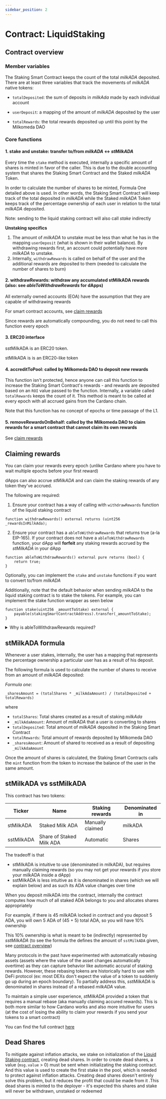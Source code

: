 ```yaml
---
sidebar_position: 2
---
```


# Contract: LiquidStaking

## Contract overview

### Member variables

The Staking Smart Contract keeps the count of the total _milkADA_ deposited. There are at least three variables that track the movements of _milkADA_ native tokens:

- `totalDeposited`: the sum of deposits in _milkAda_ made by each individual account

- `userDeposit`: a mapping of the amount of _milkADA_ deposited by the user

- `totalRewards`: the total rewards deposited up until this point by the Milkomeda DAO

### Core functions

#### 1. **stake** and **unstake**: transfer to/from _milkADA_ <-> _stMilkADA_

Every time the `stake` method is executed, internally a specific amount of shares is minted in favor of the caller. This is due to the double accounting system that shares the Staking Smart Contract and the Staked _milkADA_ Token.

In order to calculate the number of shares to be minted, Formula One detailed above is used. In other words, the Staking Smart Contract will keep track of the total deposited in _milkADA_ while the Staked _milkADA_ Token keeps track of the percentage ownership of each user in relation to the total _milkADA_ deposited.

Note: sending to the liquid staking contract will also call _stake_ indirectly

**Unstaking specifics**

1. The amount of _milkADA_ to unstake must be less than what he has in the mapping `userDeposit` (what is shown in their wallet balance). By withdrawing rewards first, an account could potentially have more _milkADA_ to unstake.
1. Internally, `withdrawRewards` is called on behalf of the user and the additional rewards are deposited to them (needed to calculate the number of shares to burn)

#### 2. **withdrawRewards**: withdraw any accumulated stMilkADA rewards (also: see _ableToWithdrawRewards_ for dApps)

All externally owned accounts (EOA) have the assumption that they are capable of withdrawing rewards

For smart contract accounts, see [claim rewards](./claim-rewards)

Since rewards are automatically compounding, you do not need to call this function every epoch

#### 3. ERC20 interface

sstMilkADA is an ERC20 token.

stMilkADA is is an ERC20-like token

#### 4. **accreditToPool**: called by Milkomeda DAO to deposit new rewards

This function isn't protected, hence anyone can call this function to increase the Staking Smart Contract's rewards - and rewards are deposited based on an `ROI` value passed to the function. Internally, a variable called `totalRewards` keeps the count of it. This method is meant to be called at every epoch with all accrued gains from the Cardano chain.

Note that this function has no concept of epochs or time passage of the L1.

#### 5. **removeRewardsOnBehalf**: called by the Milkomeda DAO to claim rewards for a smart contract that cannot claim its own rewards

See [claim rewards](./claim-rewards)

## Claiming rewards

You can claim your rewards every epoch (unlike Cardano where you have to wait multiple epochs before your first reward)

dApps can also accrue _stMilkADA_ and can claim the staking rewards of any token they've accrued.

The following are required:

1. Ensure your contract has a way of calling with `withdrawRewards` function of the liquid staking contract

```solidity
function withdrawRewards() external returns (uint256 _rewardsInMilkAda);
```

2. Ensure your contract has a `ableToWithdrawRewards` that returns true (a-la EIP-165). If your contract does not have a `ableToWithdrawRewards` function, your dApp will **forfeit** any staking rewards accrued by the _stMilkADA_ in your dApp

```solidity
function ableToWithdrawRewards() external pure returns (bool) {
    return true;
}
```

Optionally, you can implement the `stake` and `unstake` functions if you want to convert to/from _milkADA_

Additionally, note that the default behavior when sending _milkADA_ to the liquid staking contract is to stake the tokens. For example, you can implement the stake function wrapper as seen below

```solidity
function stake(uint256 _amountToStake) external {
    payable(stakingSmartContractAddress).transfer(_amountToStake);
}
```

<details>
  <summary>Why is ableToWithdrawRewards required?</summary>
  
  To avoid staking rewards accumulating forever in dApps that will never be able to claim the rewards, the Milkomeda DAO has a feature where it can claim the rewards on behalf of a smart contract that it judged unable to every claim the rewards

There are 2 ways of checking whether or not a contract can claim rewards that we investigated:

1. A staticcall following EIP-165. This costs 3,698 every time Milkomeda DAO attempts to withdraw rewards on behalf of a particular account. The downsides are that it requires work on the smart contract implementer and, if they forget to add the `ableToWithdrawRewards` function, they can't add it later without upgrading their contract
2. Maintaining a map of whether or not this contract has claimed rewards in the past so that once a contract claims rewards once, the DAO can no longer claim on their behalf. Other than censorship concerns, this would also cost 22,257 gas to initially add an entry into the map (higher initial cost for lower read cost)

Due to both the censorship concerns and the higher initial cost, we chose option (1)

</details>

## stMilkADA formula

Whenever a user stakes, internally, the user has a mapping that represents the percentage ownership a particular user has as a result of his deposit.

The following formula is used to calculate the number of shares to receive from an amount of _milkADA_ deposited:

_Formula one_:

```
_sharesAmount = (totalShares * _milkAdaAmount) / (totalDeposited + totalRewards)
```

where

- `totalShares`: Total shares created as a result of staking _milkAda_
- `_milkAdaAmount`: Amount of _milkADA_ that a user is converting to shares
- `totalDeposited`: Total amount of _milkADA_ deposited in the Staking Smart Contract
- `totalRewards`: Total amount of rewards deposited by Milkomeda DAO
- `_sharesAmount`: Amount of shared to received as a result of depositing `_milkAdaAmount`

Once the amount of shares is calculated, the Staking Smart Contracts calls the `mint` function from the token to increase the balance of the user in the same amount.

## stMilkADA vs sstMilkADA

This contract has two tokens:

| Ticker     | Name                     | Staking rewards  | Denominated in |
| ---------- | ------------------------ | ---------------- | -------------- |
| stMilkADA  | Staked Milk ADA          | Manually claimed | milkADA        |
| sstMilkADA | Share of Staked Milk ADA | Automatic        | Shares         |

The tradeoff is that

- stMilkADA is intuitive to use (denominated in milkADA), but requires manually claiming rewards (so you may not get your rewards if you store your milkADA inside a dApp)
- sstMilkADA is less intuitive as it is denominated in shares (which we will explain below) and as such its ADA value changes over time

When you deposit milkADA into the contract, internally the contract computes how much of all staked ADA belongs to you and allocates shares appropriately

For example, if there is 45 milkADA locked in contract and you deposit 5 ADA, you will own 5 ADA of (45 + 5) total ADA, so you will have 10% ownership

This 10% ownership is what is meant to be (indirectly) represented by _sstMilkADA_ (to see the formula the defines the amount of `sstMilkADA` given, see [contract overview](./contract-overview))

Many protocols in the past have experimented with automatically rebasing assets (assets where the value of the asset changes automatically overtime) as they can capture behavior like automatic accural of staking rewards. However, these rebasing tokens are historically hard to use with DeFi protocol (ex: most DEXs don't expect the value of a token to suddenly go up during an epoch boundary). To partially address this, _sstMilkADA_ is denominated in shares instead of a rebased _milkADA_ value.

To maintain a simple user experience, _stMilkADA_ provided a token that requires a manual rebase (aka manually claiming accured rewards). This is both more similar to how Cardano works and also more intuitive for users (at the cost of losing the ability to claim your rewards if you send your tokens to a smart contract)

You can find the full contract [here](https://github.com/dcSpark/liquid-staking/blob/main/src/pillage/Pillage.sol)

## Dead Shares

To mitigate against inflation attacks, we stake on initialization of the [Liquid Staking contract](https://github.com/dcSpark/liquid-staking/blob/0cffd0d6bdaff73d67d72983f652e7f152ad8074/src/LiquidStaking/LiquidStaking.sol#L148), creating dead shares. In order to create dead shares, a value (`msg.value` > 0) must be sent when initializating the staking contract. And this value is used to create the first stake in the pool, which is needed to protect against inflation attacks. Creating dead shares doesn't entirely solve this problem, but it reduces the profit that could be made from it .This dead shares is minted to the deployer - it's expected this shares and stake will never be withdrawn, unstaked or redeemed
